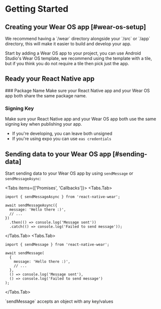 
# Getting Started

## Creating your Wear OS app [#wear-os-setup]

<Callout type="info">
  We recommend having a `/wear` directory alongside your `/src` or `/app`
  directory, this will make it easier to build and develop your app.
</Callout>

Start by adding a Wear OS app to your project, you can use Android Studio's Wear OS template, we recommend using the template with a tile, but if you think you do not require a tile then pick just the app.

## Ready your React Native app

<Steps>
### Package Name
Make sure your React Native app and your Wear OS app both share the same package name.
 
### Signing Key
Make sure your React Native app and your Wear OS app both use the same signing key when publishing your app.

- If you're developing, you can leave both unsigned
- If you're using expo you can use `eas credentials`

</Steps>

## Sending data to your Wear OS app [#sending-data]

Start sending data to your Wear OS app by using `sendMessage` or `sendMessageAsync`:

<Tabs items={['Promises', 'Callbacks']}>
  <Tabs.Tab>

```tsx
import { sendMessageAsync } from 'react-native-wear';

await sendMessageAsync({
  message: 'Hello there :)',
  // ...
})
  .then(() => console.log('Message sent'))
  .catch(() => console.log('Failed to send message'));
```

</Tabs.Tab>
<Tabs.Tab>

```tsx
import { sendMessage } from 'react-native-wear';

await sendMessage(
  {
    message: 'Hello there :)',
    // ...
  },
  () => console.log('Message sent'),
  () => console.log('Failed to send message')
);
```

  </Tabs.Tab>
</Tabs>

<Callout type="info">
  `sendMessage` accepts an object with any key/values
</Callout>
